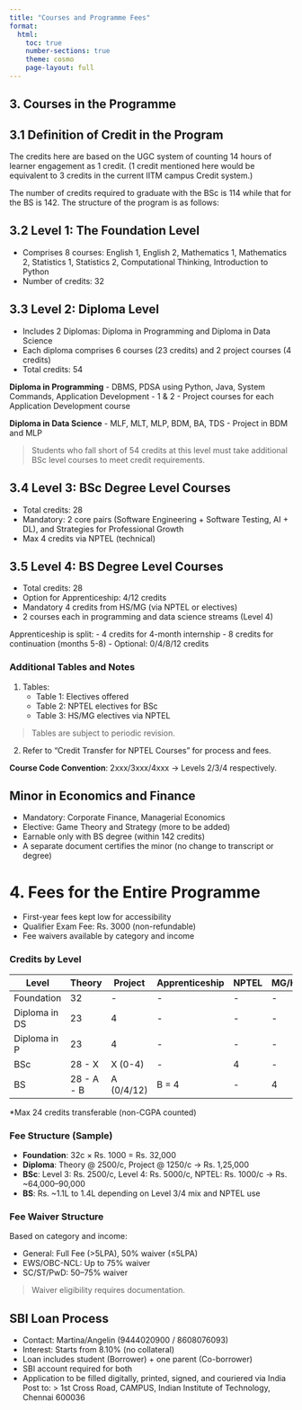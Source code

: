 ```yaml
---
title: "Courses and Programme Fees"
format:
  html:
    toc: true
    number-sections: true
    theme: cosmo
    page-layout: full
---
```


## 3. Courses in the Programme

## 3.1 Definition of Credit in the Program

The credits here are based on the UGC system of counting 14 hours of learner engagement as 1 credit. (1 credit mentioned here would be equivalent to 3 credits in the current IITM campus Credit system.)

The number of credits required to graduate with the BSc is 114 while that for the BS is 142. The structure of the program is as follows:

## 3.2 Level 1: The Foundation Level

- Comprises 8 courses: English 1, English 2, Mathematics 1, Mathematics 2, Statistics 1, Statistics 2, Computational Thinking, Introduction to Python
- Number of credits: 32

## 3.3 Level 2: Diploma Level

- Includes 2 Diplomas: Diploma in Programming and Diploma in Data Science
- Each diploma comprises 6 courses (23 credits) and 2 project courses (4 credits)
- Total credits: 54

**Diploma in Programming**
- DBMS, PDSA using Python, Java, System Commands, Application Development - 1 & 2
- Project courses for each Application Development course

**Diploma in Data Science**
- MLF, MLT, MLP, BDM, BA, TDS
- Project in BDM and MLP

> Students who fall short of 54 credits at this level must take additional BSc level courses to meet credit requirements.

## 3.4 Level 3: BSc Degree Level Courses

- Total credits: 28
- Mandatory: 2 core pairs (Software Engineering + Software Testing, AI + DL), and Strategies for Professional Growth
- Max 4 credits via NPTEL (technical)

## 3.5 Level 4: BS Degree Level Courses

- Total credits: 28
- Option for Apprenticeship: 4/12 credits
- Mandatory 4 credits from HS/MG (via NPTEL or electives)
- 2 courses each in programming and data science streams (Level 4)

Apprenticeship is split:
- 4 credits for 4-month internship
- 8 credits for continuation (months 5-8)
- Optional: 0/4/8/12 credits

### Additional Tables and Notes

1. Tables:
   - Table 1: Electives offered
   - Table 2: NPTEL electives for BSc
   - Table 3: HS/MG electives via NPTEL

> Tables are subject to periodic revision.

2. Refer to "Credit Transfer for NPTEL Courses" for process and fees.

**Course Code Convention**: 2xxx/3xxx/4xxx → Levels 2/3/4 respectively.

## Minor in Economics and Finance

- Mandatory: Corporate Finance, Managerial Economics
- Elective: Game Theory and Strategy (more to be added)
- Earnable only with BS degree (within 142 credits)
- A separate document certifies the minor (no change to transcript or degree)

# 4. Fees for the Entire Programme

- First-year fees kept low for accessibility
- Qualifier Exam Fee: Rs. 3000 (non-refundable)
- Fee waivers available by category and income

### Credits by Level

| Level | Theory | Project | Apprenticeship | NPTEL | MG/HS/HM |
|-------|--------|---------|----------------|--------|-----------|
| Foundation | 32 | - | - | - | - |
| Diploma in DS | 23 | 4 | - | - | - |
| Diploma in P  | 23 | 4 | - | - | - |
| BSc           | 28 - X | X (0-4) | - | 4 | - |
| BS            | 28 - A - B | A (0/4/12) | B = 4 | - | 4 |

*Max 24 credits transferable (non-CGPA counted)

### Fee Structure (Sample)

- **Foundation**: 32c × Rs. 1000 = Rs. 32,000
- **Diploma**: Theory @ 2500/c, Project @ 1250/c → Rs. 1,25,000
- **BSc**: Level 3: Rs. 2500/c, Level 4: Rs. 5000/c, NPTEL: Rs. 1000/c → Rs. ~64,000–90,000
- **BS**: Rs. ~1.1L to 1.4L depending on Level 3/4 mix and NPTEL use

### Fee Waiver Structure

Based on category and income:

- General: Full Fee (>5LPA), 50% waiver (≤5LPA)
- EWS/OBC-NCL: Up to 75% waiver
- SC/ST/PwD: 50–75% waiver

> Waiver eligibility requires documentation.

## SBI Loan Process

- Contact: Martina/Angelin (9444020900 / 8608076093)
- Interest: Starts from 8.10% (no collateral)
- Loan includes student (Borrower) + one parent (Co-borrower)
- SBI account required for both
- Application to be filled digitally, printed, signed, and couriered via India Post to:
  > 1st Cross Road, CAMPUS, Indian Institute of Technology, Chennai 600036

